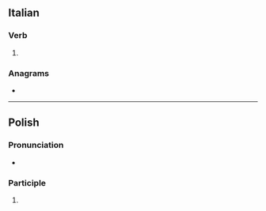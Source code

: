 {{also|Darci}}
==Italian==

===Verb===
{{head|it|verb form}}

# {{inflection of|it|darsi||1|p|inf}}

===Anagrams===
* {{l|it|cardi}}

----

==Polish==

===Pronunciation===
* {{pl-IPA}}

===Participle===
{{head|pl|participle form}}

# {{inflection of|pl|darty||vr|nom//voc|p}}